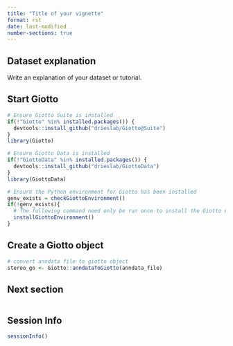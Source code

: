 ```yaml
---
title: "Title of your vignette"
format: rst
date: last-modified
number-sections: true
---
```


## Dataset explanation
Write an explanation of your dataset or tutorial. 

## Start Giotto
```r
# Ensure Giotto Suite is installed
if(!"Giotto" %in% installed.packages()) {
  devtools::install_github("drieslab/Giotto@Suite")
}
library(Giotto)

# Ensure Giotto Data is installed
if(!"GiottoData" %in% installed.packages()) {
  devtools::install_github("drieslab/GiottoData")
}
library(GiottoData)

# Ensure the Python environment for Giotto has been installed
genv_exists = checkGiottoEnvironment()
if(!genv_exists){
  # The following command need only be run once to install the Giotto environment
  installGiottoEnvironment()
}
```

## Create a Giotto object
```r
 
# convert anndata file to giotto object
stereo_go <- Giotto::anndataToGiotto(anndata_file)
```

## Next section
```r
 
```

## Session Info
```r
sessionInfo()
```
